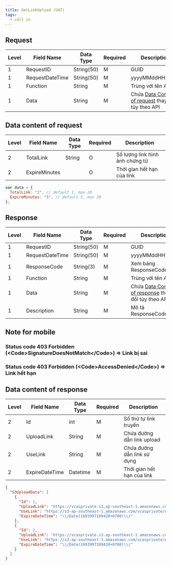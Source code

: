```yaml
---
title: GetLinkUpload (UAT)
tags:
  - call in
---
```


## Request

| Level | Field Name      | Data Type  | Required | Description                                                                    |
| ----- | --------------- | ---------- | -------- | ------------------------------------------------------------------------------ |
| 1     | RequestID       | String(50) | M        | GUID                                                                           |
| 1     | RequestDateTime | String(50) | M        | yyyyMMddHHmmss                                                                 |
| 1     | Function        | String     | M        | Trùng với tên API                                                              |
| 1     | Data            | String     | M        | Chứa [Data Content of request](#data-content-of-request) thay đổi tùy theo API |

## Data content of request

| Level | Field Name    | Data Type | Required | Description                     |
| ----- | ------------- | --------- | -------- | ------------------------------- |
| 2     | TotalLink     | String    | O        | Số lượng link hình ảnh chứng từ |
| 2     | ExpireMinutes |           | O        | Thời gian hết hạn của link      |

```javascript
var data = {
  TotalLink: "2", // default 1, max 20
  ExpireMinutes: "5", // default 5, max 20
};
```

## Response

| Level | Field Name      | Data Type  | Required | Description                                                                      |
| ----- | --------------- | ---------- | -------- | -------------------------------------------------------------------------------- |
| 1     | RequestID       | String(50) | M        | GUID                                                                             |
| 1     | RequestDateTime | String(50) | M        | yyyyMMddHHmmss                                                                   |
| 1     | ResponseCode    | String(3)  | M        | Xem bảng ResponseCodeData                                                        |
| 1     | Function        | String     | M        | Trùng với tên API                                                                |
| 1     | Data            | String     | M        | Chứa [Data Content of response](#data-content-of-response) thay đổi tùy theo API |
| 1     | Description     | String     | M        | Mô tả ResponseCode                                                               |

## Note for mobile

### Status code 403 Forbidden (&lt;Code&gt;SignatureDoesNotMatch&lt;/Code&gt;) => Link bị sai

### Status code 403 Forbidden (&lt;Code&gt;AccessDenied&lt;/Code&gt;) => Link hết hạn

## Data content of response

| Level | Field Name     | Data Type | Required | Description                 |
| ----- | -------------- | --------- | -------- | --------------------------- |
| 2     | Id             | int       | M        | Số thứ tự link truyền       |
| 2     | UploadLink     | String    | M        | Chứa đường dẫn link upload  |
| 2     | UseLink        | String    | M        | Chứa đường dẫn link sử dụng |
| 2     | ExpireDateTime | Datetime  | M        | Thời gian hết hạn của link  |

```json
{
  "S3UploadData": [
    {
      "Id": 1,
      "UploadLink": "https://vcasprivate.s3.ap-southeast-1.amazonaws.com/Application/UAT/Documents//62a29518-9583-4127-a472-c71110f269b5_20230906174129.jpg?X-Amz-Expires=300&X-Amz-Algorithm=AWS4-HMAC-SHA256&X-Amz-Credential=AKIATQ3K6M7ULMPBU2WW/20230906/ap-southeast-1/s3/aws4_request&X-Amz-Date=20230906T104129Z&X-Amz-SignedHeaders=host&X-Amz-Signature=ebe5a4d6aad3ef752c3fa1fb376af1048190e03297fc70ffb6374cac8d6fff6a",
      "UseLink": "https://s3-ap-southeast-1.amazonaws.com/vcasprivate/Application/UAT/Documents//62a29518-9583-4127-a472-c71110f269b5_20230906174129.jpg",
      "ExpireDateTime": "\\/Date(1693997189420+0700)\\/"
    },
    {
      "Id": 2,
      "UploadLink": "https://vcasprivate.s3.ap-southeast-1.amazonaws.com/Application/UAT/Documents//1486d116-4684-409d-b1bf-401e70af6042_20230906174129.jpg?X-Amz-Expires=300&X-Amz-Algorithm=AWS4-HMAC-SHA256&X-Amz-Credential=AKIATQ3K6M7ULMPBU2WW/20230906/ap-southeast-1/s3/aws4_request&X-Amz-Date=20230906T104129Z&X-Amz-SignedHeaders=host&X-Amz-Signature=d5c97ced594f81107656fd7004e06f45feff7c4b2bf3a9c2b51122f5b4d0a046",
      "UseLink": "https://s3-ap-southeast-1.amazonaws.com/vcasprivate/Application/UAT/Documents//1486d116-4684-409d-b1bf-401e70af6042_20230906174129.jpg",
      "ExpireDateTime": "\\/Date(1693997189420+0700)\\/"
    }
  ]
}
```
